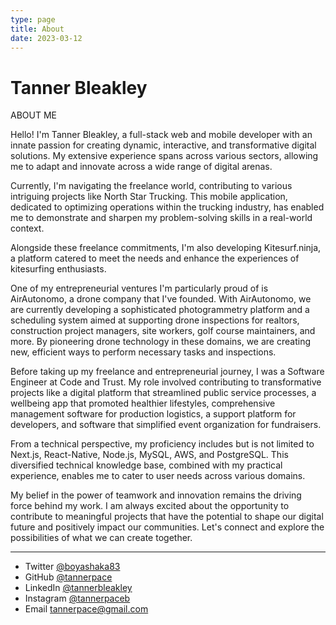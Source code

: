 ```yaml
---
type: page
title: About
date: 2023-03-12
---
```


# Tanner Bleakley

ABOUT ME

Hello! I'm Tanner Bleakley, a full-stack web and mobile developer with an innate passion for creating dynamic, interactive, and transformative digital solutions. My extensive experience spans across various sectors, allowing me to adapt and innovate across a wide range of digital arenas.

Currently, I'm navigating the freelance world, contributing to various intriguing projects like North Star Trucking. This mobile application, dedicated to optimizing operations within the trucking industry, has enabled me to demonstrate and sharpen my problem-solving skills in a real-world context.

Alongside these freelance commitments, I'm also developing Kitesurf.ninja, a platform catered to meet the needs and enhance the experiences of kitesurfing enthusiasts.

One of my entrepreneurial ventures I'm particularly proud of is AirAutonomo, a drone company that I've founded. With AirAutonomo, we are currently developing a sophisticated photogrammetry platform and a scheduling system aimed at supporting drone inspections for realtors, construction project managers, site workers, golf course maintainers, and more. By pioneering drone technology in these domains, we are creating new, efficient ways to perform necessary tasks and inspections.

Before taking up my freelance and entrepreneurial journey, I was a Software Engineer at Code and Trust. My role involved contributing to transformative projects like a digital platform that streamlined public service processes, a wellbeing app that promoted healthier lifestyles, comprehensive management software for production logistics, a support platform for developers, and software that simplified event organization for fundraisers.

From a technical perspective, my proficiency includes but is not limited to Next.js, React-Native, Node.js, MySQL, AWS, and PostgreSQL. This diversified technical knowledge base, combined with my practical experience, enables me to cater to user needs across various domains.

My belief in the power of teamwork and innovation remains the driving force behind my work. I am always excited about the opportunity to contribute to meaningful projects that have the potential to shape our digital future and positively impact our communities. Let's connect and explore the possibilities of what we can create together.

---

- Twitter [@boyashaka83](https://twitter.com/boyashaka83)
- GitHub [@tannerpace](https://github.com/tannerpace)
- LinkedIn [@tannerbleakley](https://linkedin.com/in/tannerbleakley)
- Instagram [@tannerpaceb](https://instagram.com/tannerpaceb)
- Email tannerpace@gmail.com
